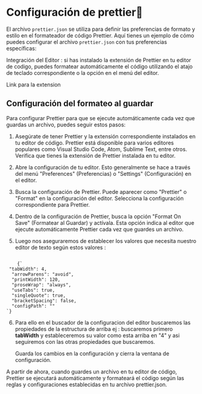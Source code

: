 
# Configuración de prettier🔧

El archivo `prettier.json` se utiliza para definir las preferencias de formato y estilo en el formateador de código
Prettier. Aquí tienes un ejemplo de cómo puedes configurar el archivo `prettier.json` con tus preferencias específicas:

Integración del Editor : si has instalado la extensión de Prettier en tu editor de codigo, puedes formatear
automáticamente el código utilizando el atajo de teclado correspondiente o la opción en el menú del editor.

<Link href="https://marketplace.visualstudio.com/items?itemName=esbenp.prettier-vscode">Link para la extension</Link>

## Configuración del formateo al guardar

Para configurar Prettier para que se ejecute automáticamente cada vez que guardas un archivo, puedes seguir estos pasos:

1.  Asegúrate de tener Prettier y la extensión correspondiente instalados en tu editor de código. Prettier está
    disponible para varios editores populares como Visual Studio Code, Atom, Sublime Text, entre otros. Verifica que
    tienes la extensión de Prettier instalada en tu editor.

2.  Abre la configuración de tu editor. Esto generalmente se hace a través del menú "Preferences" (Preferencias) o
    "Settings" (Configuración) en el editor.

3.  Busca la configuración de Prettier. Puede aparecer como "Prettier" o "Format" en la configuración del editor.
    Selecciona la configuración correspondiente para Prettier.

4.  Dentro de la configuración de Prettier, busca la opción "Format On Save" (Formatear al Guardar) y actívala. Esta
    opción indica al editor que ejecute automáticamente Prettier cada vez que guardes un archivo.

5.  Luego nos aseguraremos de establecer los valores que necesita nuestro editor de texto según estos valores :

<Code>
	{`
 "tabWidth": 4,
  "arrowParens": "avoid",
  "printWidth": 120,
  "proseWrap": "always",
  "useTabs": true,
  "singleQuote": true,
  "bracketSpacing": false,
  "configPath": ""
`}
</Code>

6. Para ello en el buscador de la configuracion del editor buscaremos las propiedades de la estructura de arriba ej :
   buscaremos primero **tabWidth** y estableceremos su valor como esta arriba en "4" y asi seguiremos con las otras
   propiedades que buscaremos.

    Guarda los cambios en la configuración y cierra la ventana de configuración.

A partir de ahora, cuando guardes un archivo en tu editor de código, Prettier se ejecutará automáticamente y formateará
el código según las reglas y configuraciones establecidas en tu archivo prettier.json.
